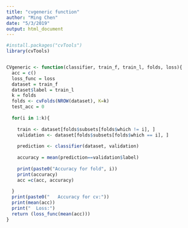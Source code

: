 ```yaml
---
title: "cvgeneric function"
author: "Ming Chen"
date: "5/3/2019"
output: html_document
---
```


```r
#install.packages("cvTools")
library(cvTools)


CVgeneric <- function(classifier, train_f, train_l, folds, loss){
  acc = c()
  loss_func = loss
  dataset = train_f
  dataset$label = train_l
  k = folds
  folds <- cvFolds(NROW(dataset), K=k)
  test_acc = 0
  
  for(i in 1:k){
    
    train <- dataset[folds$subsets[folds$which != i], ] 
    validation <- dataset[folds$subsets[folds$which == i], ] 
    
    prediction <- classifier(dataset, validation)
    
    accuracy = mean(prediction==validation$label)
    
    print(paste0("Accuracy for fold", i))
    print(accuracy)
    acc =c(acc, accuracy)
    
  }
  print(paste0("   Accuracy for cv:"))
  print(mean(acc))
  print("  Loss:")
  return (loss_func(mean(acc)))
}  

```
